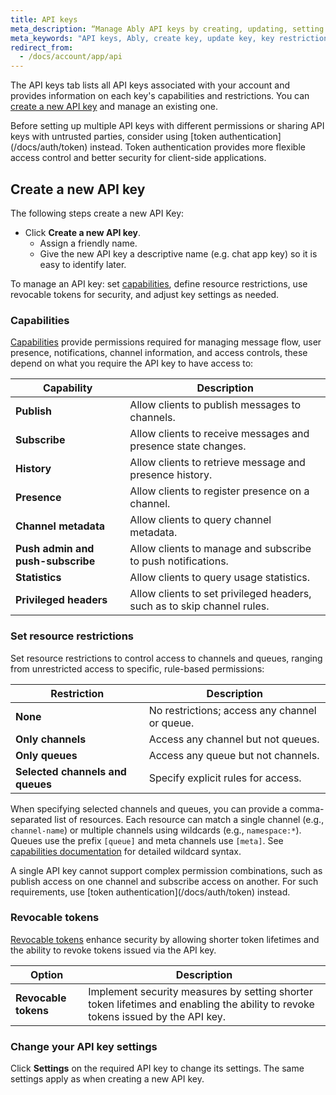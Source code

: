 ```yaml
---
title: API keys
meta_description: “Manage Ably API keys by creating, updating, setting restrictions, and exploring integration options.”
meta_keywords: "API keys, Ably, create key, update key, key restrictions, integration, webhooks, authentication"
redirect_from:
  - /docs/account/app/api
---
```


The API keys tab lists all API keys associated with your account and provides information on each key's capabilities and restrictions. You can [create a new API key](#create) and manage an existing one.

<Aside data-type='note'>
Before setting up multiple API keys with different permissions or sharing API keys with untrusted parties, consider using [token authentication](/docs/auth/token) instead. Token authentication provides more flexible access control and better security for client-side applications.
</Aside>

## Create a new API key <a id="create"/>

The following steps create a new API Key:

* Click **Create a new API key**.
  * Assign a friendly name.
  * Give the new API key a descriptive name (e.g. chat app key) so it is easy to identify later.

To manage an API key: set [capabilities](/docs/auth/capabilities), define resource restrictions, use revocable tokens for security, and adjust key settings as needed.

### Capabilities

[Capabilities](/docs/auth/capabilities) provide permissions required for managing message flow, user presence, notifications, channel information, and access controls, these depend on what you require the API key to have access to:

| Capability | Description |
| ---------- | ----------- |
| **Publish** | Allow clients to publish messages to channels. |
| **Subscribe** | Allow clients to receive messages and presence state changes. |
| **History** | Allow clients to retrieve message and presence history. |
| **Presence** | Allow clients to register presence on a channel. |
| **Channel metadata** | Allow clients to query channel metadata. |
| **Push admin and push-subscribe** | Allow clients to manage and subscribe to push notifications. |
| **Statistics** | Allow clients to query usage statistics. |
| **Privileged headers** | Allow clients to set privileged headers, such as to skip channel rules. |

### Set resource restrictions

Set resource restrictions to control access to channels and queues, ranging from unrestricted access to specific, rule-based permissions:

| Restriction | Description |
| ----------- | ----------- |
| **None** | No restrictions; access any channel or queue. |
| **Only channels** | Access any channel but not queues. |
| **Only queues** | Access any queue but not channels. |
| **Selected channels and queues** | Specify explicit rules for access. |

When specifying selected channels and queues, you can provide a comma-separated list of resources. Each resource can match a single channel (e.g., `channel-name`) or multiple channels using wildcards (e.g., `namespace:*`). Queues use the prefix `[queue]` and meta channels use `[meta]`. See [capabilities documentation](/docs/auth/capabilities#wildcards) for detailed wildcard syntax.

<Aside data-type='important'>
A single API key cannot support complex permission combinations, such as publish access on one channel and subscribe access on another. For such requirements, use [token authentication](/docs/auth/token) instead.
</Aside>

### Revocable tokens

[Revocable tokens](/docs/auth/revocation#revocable-tokens) enhance security by allowing shorter token lifetimes and the ability to revoke tokens issued via the API key.

| Option | Description |
| ------ | ----------- |
| **Revocable tokens** | Implement security measures by setting shorter token lifetimes and enabling the ability to revoke tokens issued by the API key. |

### Change your API key settings

Click **Settings** on the required API key to change its settings. The same settings apply as when creating a new API key.
